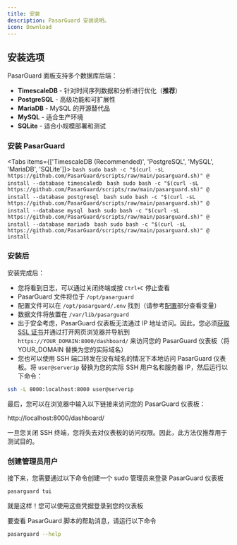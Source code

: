 ```yaml
---
title: 安装
description: PasarGuard 安装说明。
icon: Download
---
```


## 安装选项

PasarGuard 面板支持多个数据库后端：

- **TimescaleDB** - 针对时间序列数据和分析进行优化（**推荐**）
- **PostgreSQL** - 高级功能和可扩展性
- **MariaDB** - MySQL 的开源替代品
- **MySQL** - 适合生产环境
- **SQLite** - 适合小规模部署和测试

### 安装 PasarGuard

<Tabs items={['TimescaleDB (Recommended)', 'PostgreSQL', 'MySQL', 'MariaDB', 'SQLite']}>
  <Tab value="TimescaleDB (Recommended)">
    ```bash
    sudo bash -c "$(curl -sL https://github.com/PasarGuard/scripts/raw/main/pasarguard.sh)" @ install --database timescaledb
    ```
  </Tab>
  <Tab value="PostgreSQL">
    ```bash
    sudo bash -c "$(curl -sL https://github.com/PasarGuard/scripts/raw/main/pasarguard.sh)" @ install --database postgresql
    ```
  </Tab>
  <Tab value="MySQL">
    ```bash
    sudo bash -c "$(curl -sL https://github.com/PasarGuard/scripts/raw/main/pasarguard.sh)" @ install --database mysql
    ```
  </Tab>
  <Tab value="MariaDB">
    ```bash
    sudo bash -c "$(curl -sL https://github.com/PasarGuard/scripts/raw/main/pasarguard.sh)" @ install --database mariadb
    ```
  </Tab>
  <Tab value="SQLite">
    ```bash
    sudo bash -c "$(curl -sL https://github.com/PasarGuard/scripts/raw/main/pasarguard.sh)" @ install
    ```
  </Tab>
</Tabs>

### 安装后

安装完成后：

-   您将看到日志，可以通过关闭终端或按 `Ctrl+C` 停止查看
-   PasarGuard 文件将位于 `/opt/pasarguard`
-   配置文件可以在 `/opt/pasarguard/.env` 找到（请参考[配置](#configuration)部分查看变量）
-   数据文件将放置在 `/var/lib/pasarguard`
-   出于安全考虑，PasarGuard 仪表板无法通过 IP 地址访问。因此，您必须[获取 SSL 证书](https://PasarGuard.github.io/PasarGuard/en/examples/issue-ssl-certificate)并通过打开网页浏览器并导航到 `https://YOUR_DOMAIN:8000/dashboard/` 来访问您的 PasarGuard 仪表板（将 YOUR_DOMAIN 替换为您的实际域名）
-   您也可以使用 SSH 端口转发在没有域名的情况下本地访问 PasarGuard 仪表板。将 `user@serverip` 替换为您的实际 SSH 用户名和服务器 IP，然后运行以下命令：

```bash
ssh -L 8000:localhost:8000 user@serverip
```

最后，您可以在浏览器中输入以下链接来访问您的 PasarGuard 仪表板：

http://localhost:8000/dashboard/

一旦您关闭 SSH 终端，您将失去对仪表板的访问权限。因此，此方法仅推荐用于测试目的。

### 创建管理员用户

接下来，您需要通过以下命令创建一个 sudo 管理员来登录 PasarGuard 仪表板

```bash
pasarguard tui
```

就是这样！您可以使用这些凭据登录到您的仪表板

要查看 PasarGuard 脚本的帮助消息，请运行以下命令

```bash
pasarguard --help
```
